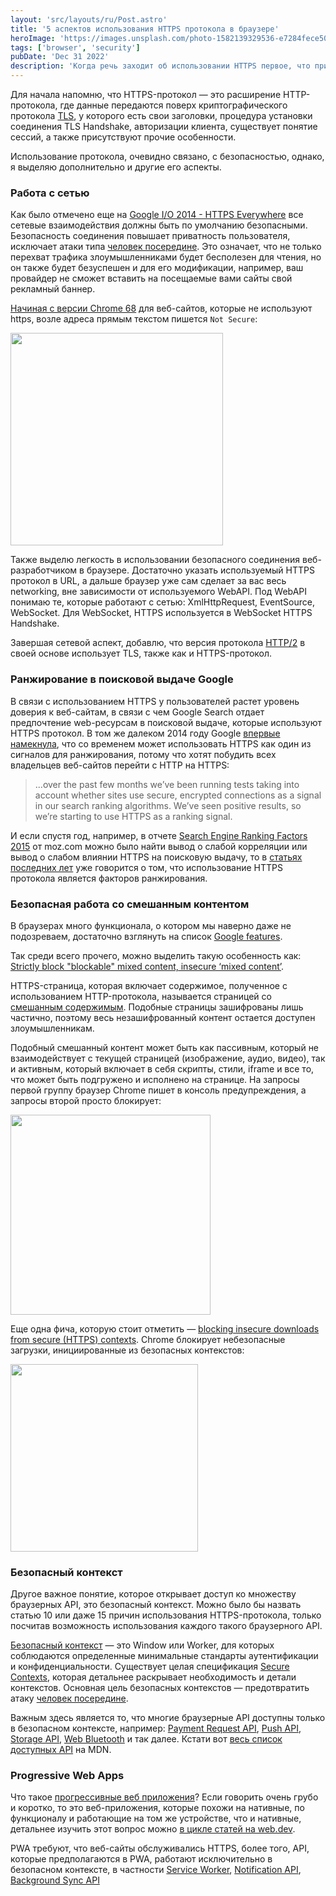 ```yaml
---
layout: 'src/layouts/ru/Post.astro'
title: '5 аспектов использования HTTPS протокола в браузере'
heroImage: 'https://images.unsplash.com/photo-1582139329536-e7284fece509?ixlib=rb-4.0.3&ixid=MnwxMjA3fDB8MHxwaG90by1wYWdlfHx8fGVufDB8fHx8&auto=format&fit=crop&w=1180&q=80'
tags: ['browser', 'security']
pubDate: 'Dec 31 2022'
description: 'Когда речь заходит об использовании HTTPS первое, что приходит в голову это шифрование передаваемого по сети трафика. На самом деле следствий использования этого протокола больше'
---
```



Для начала напомню, что HTTPS-протокол — это расширение HTTP-протокола, где данные передаются поверх криптографического протокола [TLS](https://ru.wikipedia.org/wiki/TLS), у которого есть свои заголовки, процедура установки соединения TLS Handshake, авторизации клиента, существует понятие сессий, а также присутствуют прочие особенности.

Использование протокола, очевидно связано, с безопасностью, однако, я выделяю дополнительно и другие его аспекты.

### Работа с сетью

Как было отмечено еще на [Google I/O 2014 - HTTPS Everywhere](https://www.youtube.com/watch?v=cBhZ6S0PFCY) все сетевые взаимодействия должны быть по умолчанию безопасными. Безопасность соединения повышает приватность пользователя, исключает атаки типа [человек посередине](https://ru.wikipedia.org/wiki/%D0%90%D1%82%D0%B0%D0%BA%D0%B0_%D0%BF%D0%BE%D1%81%D1%80%D0%B5%D0%B4%D0%BD%D0%B8%D0%BA%D0%B0). Это означает, что не только перехват трафика злоумышленниками будет бесполезен для чтения, но он также будет безуспешен и для его модификации, например, ваш провайдер не сможет вставить на посещаемые вами сайты свой рекламный баннер.

[Начиная с версии Chrome 68](https://security.googleblog.com/2018/02/a-secure-web-is-here-to-stay.html) для веб-сайтов, которые не используют https, возле адреса прямым текстом пишется `Not Secure`:

<Img
  src="/assets/posts/2022/https-5-reasons/not-secure-website.png"
  height="340px"
  alt=""
/>

Также выделю легкость в использовании безопасного соединения веб-разработчиком в браузере. Достаточно указать используемый HTTPS протокол в URL, а дальше браузер уже сам сделает за вас весь networking, вне зависимости от используемого WebAPI. Под WebAPI понимаю те, которые работают с сетью: XmlHttpRequest, EventSource, WebSocket. Для WebSocket, HTTPS используется в WebSocket HTTPS Handshake.

Завершая сетевой аспект, добавлю, что версия протокола [HTTP/2](https://en.wikipedia.org/wiki/HTTP/2) в своей основе использует TLS, также как и HTTPS-протокол.

### Ранжирование в поисковой выдаче Google

В связи с использованием HTTPS у пользователей растет уровень доверия к веб-сайтам, в связи с чем Google Search отдает предпочтение web-ресурсам в поисковой выдаче, которые используют HTTPS протокол. В том же далеком 2014 году Google [впервые намекнула](https://developers.google.com/search/blog/2014/08/https-as-ranking-signal), что со временем может использовать HTTPS как один из сигналов для ранжирования, потому что хотят побудить всех владельцев веб-сайтов перейти с HTTP на HTTPS:

> ...over the past few months we’ve been running tests taking into account whether sites use secure, encrypted connections as a signal in our search ranking algorithms. We’ve seen positive results, so we’re starting to use HTTPS as a ranking signal.

И если спустя год, например, в отчете [Search Engine Ranking Factors 2015](https://moz.com/search-ranking-factors/correlations) от moz.com можно было найти вывод о слабой корреляции или вывод о слабом влиянии HTTPS на поисковую выдачу, то в [статьях последних лет](https://www.searchenginejournal.com/ranking-factors/https) уже говорится о том, что использование HTTPS протокола является факторов ранжирования.

### Безопасная работа со смешанным контентом

В браузерах много функционала, о котором мы наверно даже не подозреваем, достаточно взглянуть на список [Google features](https://chromestatus.com/features).

Так среди всего прочего, можно выделить такую особенность как:
[Strictly block "blockable" mixed content, insecure ‘mixed content’](https://chromestatus.com/feature/5738853059002368).

HTTPS-страница, которая включает содержимое, полученное с использованием HTTP-протокола, называется страницей со [смешанным содержимым](https://developer.mozilla.org/en-US/docs/Web/Security/Mixed_content). Подобные страницы зашифрованы лишь частично, поэтому весь незашифрованный контент остается доступен злоумышленникам.

Подобный смешанный контент может быть как пассивным, который не взаимодействует с текущей страницей (изображение, аудио, видео), так и активным, который включает в себя скрипты, стили, iframe и все то, что может быть подгружено и исполнено на странице. На запросы первой группу браузер Chrome пишет в консоль предупреждения, а запросы второй просто блокирует:

<Img
  src="/assets/posts/2022/https-5-reasons/block-mixed-content.png"
  height="320px"
  alt=""
/>

Еще одна фича, которую стоит отметить — [blocking insecure downloads from secure (HTTPS) contexts](https://chromestatus.com/feature/5691978677223424). Chrome блокирует небезопасные загрузки, инициированные из безопасных контекстов:

<Img
  src="/assets/posts/2022/https-5-reasons/insecure-downloading.jpg"
  height="300px"
  alt=""
/>

### Безопасный контекст

Другое важное понятие, которое открывает доступ ко множеству браузерных API, это безопасный контекст. Можно было бы назвать статью 10 или даже 15 причин использования HTTPS-протокола, только посчитав возможность использования каждого такого браузерного API.

[Безопасный контекст](https://developer.mozilla.org/en-US/docs/Web/Security/Secure_Contexts) — это Window или Worker, для которых соблюдаются определенные минимальные стандарты аутентификации и конфиденциальности. Существует целая спецификация [Secure Contexts](https://www.w3.org/TR/secure-contexts/), которая детальнее раскрывает необходимость и детали контекстов. Основная цель безопасных контекстов — предотвратить атаку [человек посередине](https://ru.wikipedia.org/wiki/%D0%90%D1%82%D0%B0%D0%BA%D0%B0_%D0%BF%D0%BE%D1%81%D1%80%D0%B5%D0%B4%D0%BD%D0%B8%D0%BA%D0%B0).

Важным здесь является то, что многие браузерные API доступны только в безопасном контексте, например: [Payment Request API](https://developer.mozilla.org/en-US/docs/Web/API/Payment_Request_API), [Push API](https://developer.mozilla.org/en-US/docs/Web/API/Push_API), [Storage API](https://developer.mozilla.org/en-US/docs/Web/API/Storage_API), [Web Bluetooth](https://developer.mozilla.org/en-US/docs/Web/API/Web_Bluetooth_API) и так далее. Кстати вот [весь список доступных API](https://developer.mozilla.org/en-US/docs/Web/Security/Secure_Contexts/features_restricted_to_secure_contexts) на MDN.

### Progressive Web Apps

Что такое [прогрессивные веб приложения](https://web.dev/i18n/ru/what-are-pwas/)? Если говорить очень грубо и коротко, то это веб-приложения, которые похожи на нативные, по функционалу и работающие на том же устройстве, что и нативные, детальнее изучить этот вопрос можно [в цикле статей на web.dev](https://web.dev/progressive-web-apps/).

PWA требуют, что веб-сайты обслуживались HTTPS, более того, API, которые предполагаются в PWA, работают исключительно в безопасном контексте, в частности [Service Worker](https://developer.mozilla.org/en-US/docs/Web/API/ServiceWorker), [Notification API](https://developer.mozilla.org/en-US/docs/Web/API/notification), [Background Sync API](https://developer.mozilla.org/en-US/docs/Web/API/Background_Synchronization_API)
